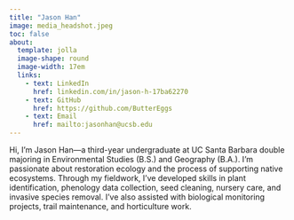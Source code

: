 ```yaml
---
title: "Jason Han"
image: media_headshot.jpeg
toc: false
about: 
  template: jolla
  image-shape: round
  image-width: 17em
  links:
    - text: LinkedIn
      href: linkedin.com/in/jason-h-17ba62270
    - text: GitHub
      href: https://github.com/ButterEggs
    - text: Email
      href: mailto:jasonhan@ucsb.edu
---
```


Hi, I’m Jason Han—a third-year undergraduate at UC Santa Barbara double majoring in Environmental Studies (B.S.) and Geography (B.A.). I'm passionate about restoration ecology and the process of supporting native ecosystems.
Through my fieldwork, I’ve developed skills in plant identification, phenology data collection, seed cleaning, nursery care, and invasive species removal. I’ve also assisted with biological monitoring projects, trail maintenance, and horticulture work.

